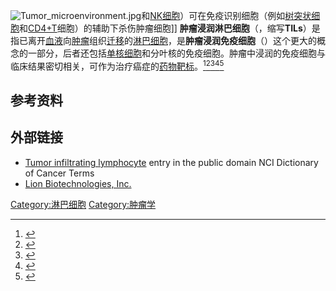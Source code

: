 [[File:Tumor_microenvironment.jpg|thumb]]和[[NK细胞|NK细胞]]）可在免疫识别细胞（例如[[树突状细胞|树突状细胞]]和[[CD4|CD4+]]T细胞）的辅助下杀伤肿瘤细胞]]
'''肿瘤浸润淋巴细胞'''（{{lang-en|Tumor-infiltrating lymphocytes}}，缩写'''TILs'''）是指已离开[[血液|血液]]向[[肿瘤|肿瘤]]组织[[细胞迁移|迁移]]的[[淋巴细胞|淋巴细胞]]，是'''肿瘤浸润免疫细胞'''（{{lang-en|tumor-infiltrating immune cells}}）这个更大的概念的一部分，后者还包括[[单核细胞|单核细胞]]和分叶核的免疫细胞。肿瘤中浸润的免疫细胞与临床结果密切相关，可作为治疗癌症的[[靶向药物|药物靶标]]。<ref name="Teixeira2016">{{cite journal|title=Breast Cancer Immunology|journal=Oncology Times|volume=38|issue=9|pages=18–19|doi=10.1097/01.COT.0000483221.52404.e3|year=2016|last1=Teixeira|first1=Luis|last2=Rothé|first2=Françoise|last3=Ignatiadis|first3=Michail|last4=Sotiriou|first4=Christos}}</ref><ref name="Hanahan2012">{{cite journal | vauthors = Hanahan D, Coussens LM | title = Accessories to the crime: functions of cells recruited to the tumor microenvironment | journal = Cancer Cell | volume = 21 | issue = 3 | pages = 309–22 | date = March 2012 | pmid = 22439926 | doi = 10.1016/j.ccr.2012.02.022 | doi-access = free }}</ref><ref name=":1">{{cite journal | vauthors = Coussens LM, Zitvogel L, Palucka AK | title = Neutralizing tumor-promoting chronic inflammation: a magic bullet? | journal = Science | volume = 339 | issue = 6117 | pages = 286–91 | date = January 2013 | pmid = 23329041 | pmc = 3591506 | doi = 10.1126/science.1232227 }}</ref><ref name=":2">{{cite journal | vauthors = Engblom C, Pfirschke C, Zilionis R, Da Silva Martins J, Bos SA, Courties G, Rickelt S, Severe N, Baryawno N, Faget J, Savova V, Zemmour D, Kline J, Siwicki M, Garris C, Pucci F, Liao HW, Lin YJ, Newton A, Yaghi OK, Iwamoto Y, Tricot B, Wojtkiewicz GR, Nahrendorf M, Cortez-Retamozo V, Meylan E, Hynes RO, Demay M, Klein A, Bredella MA, Scadden DT, Weissleder R, Pittet MJ | title = high neutrophils | journal = Science | volume = 358 | issue = 6367 | pages = eaal5081 | date = December 2017 | pmid = 29191879 | pmc = 6343476 | doi = 10.1126/science.aal5081 }}</ref><ref name=":3">{{cite journal | vauthors = Gentles AJ, Newman AM, Liu CL, Bratman SV, Feng W, Kim D, Nair VS, Xu Y, Khuong A, Hoang CD, Diehn M, West RB, Plevritis SK, Alizadeh AA | title = The prognostic landscape of genes and infiltrating immune cells across human cancers | journal = Nature Medicine | volume = 21 | issue = 8 | pages = 938–945 | date = August 2015 | pmid = 26193342 | pmc = 4852857 | doi = 10.1038/nm.3909 }}</ref>

== 参考资料 ==
{{reflist}}
== 外部链接 ==
* [http://www.cancer.gov/dictionary?CdrID=45329 Tumor infiltrating lymphocyte] entry in the public domain NCI Dictionary of Cancer Terms
*[http://www.lbio.com/ Lion Biotechnologies, Inc.]

[[Category:淋巴细胞|Category:淋巴细胞]]
[[Category:肿瘤学|Category:肿瘤学]]